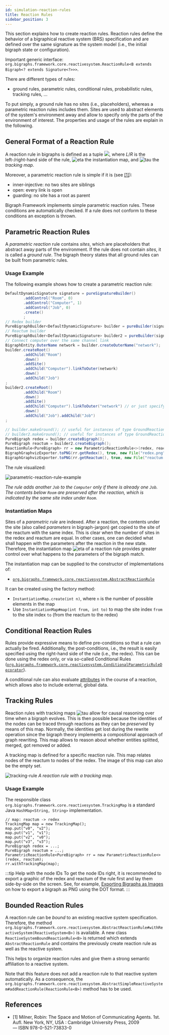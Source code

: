```yaml
---
id: simulation-reaction-rules
title: Reaction Rules
sidebar_position: 3
---
```


This section explains how to create reaction rules.
Reaction rules define the behavior of a bigraphical reactive system (BRS) specification and are defined over the same signature as the system model (i.e., the initial bigraph state or configuration).

Important generic interface: `org.bigraphs.framework.core.reactivesystem.ReactionRule<B extends Bigraph<? extends Signature<?>>>`.

There are different types of rules:
- ground rules, parametric rules, conditional rules, probabilistic rules, tracking rules, ...

To put simply, a ground rule has no sites (i.e., placeholders), whereas a parametric reaction rules includes them.
Sites are used to abstract elements of the system's environment away and allow to specify only the parts of the environment of interest.
The properties and usage of the rules are explain in the following.

## General Format of a Reaction Rule

A reaction rule in bigraphs is defined as a tuple ![](../assets/simulation/eq/eqn-reaction-rule-full-specification.svg), where _L_/_R_ is the left-/right-hand side of the rule, ![eta](../assets/simulation/eq/eqn-eta.svg) the instantiation map, and ![tau](../assets/simulation/eq/eqn-tau.svg) the _tracking map_.

Moreover, a parametric reaction rule is simple if it is (see [\[1\]](#references)):
- inner-injective: no two sites are siblings
- open: every link is open
- guarding: no site has a root as parent

Bigraph Framework implements simple parametric reaction rules.
These conditions are automatically checked.
If a rule does not conform to these conditions an exception is thrown.

## Parametric Reaction Rules

A _parametric reaction_ rule contains _sites_, which are placeholders that abstract away parts of the environment.
If the rule does not contain _sites_, it is called a _ground rule_.
The bigraph theory states that all ground rules can be built from parametric rules.

### Usage Example

The following example shows how to create a parametric reaction rule:

```java
DefaultDynamicSignature signature = pureSignatureBuilder()
        .addControl("Room", 0)
        .addControl("Computer", 1)
        .addControl("Job", 0)
        .create()
        ;
// Redex builder
PureBigraphBuilder<DefaultDynamicSignature> builder = pureBuilder(signature);
// Reactum builder
PureBigraphBuilder<DefaultDynamicSignature> builder2 = pureBuilder(signature);
// Connect computer over the same channel link
BigraphEntity.OuterName network = builder.createOuterName("network");
builder.createRoot()
        .addChild("Room")
        .down()
        .addSite()
        .addChild("Computer").linkToOuter(network)
        .down()
        .addChild("Job")
;
builder2.createRoot()
        .addChild("Room")
        .down()
        .addSite()
        .addChild("Computer").linkToOuter("network") // or just specify the string
        .down()
        .addChild("Job").addChild("Job")
;

// builder.makeGround(); // useful for instances of type GroundReactionRule
// builder2.makeGround(); // useful for instances of type GroundReactionRule
PureBigraph redex = builder.createBigraph();
PureBigraph reactum = builder2.createBigraph();
ReactionRule<PureBigraph> rr = new ParametricReactionRule<>(redex, reactum);
BigraphGraphvizExporter.toPNG(rr.getRedex(), true, new File("redex.png"));
BigraphGraphvizExporter.toPNG(rr.getReactum(), true, new File("reactum.png"));
```

The rule visualized:

![parametric-reaction-rule-example](../assets/simulation/parametric-reaction-rule-example.png)

*The rule adds another `Job` to the `Computer` only if there is already one `Job`. The contents below `Room` are preserved after the reaction, which is indicated by the same site index under `Room`.*

### Instantiation Maps

Sites of a _parametric rule_ are indexed.
After a reaction, the contents under the site (also called _parameters_ in bigraph-jargon) get copied to the site of the reactum with the same index.
This is clear when the number of sites in the redex and reactum are equal.
In other cases, one can decided what shall happen with the parameters after the reaction in the new state.
Therefore, the instantiation map ![eta](../assets/simulation/eq/eqn-eta.svg) of a reaction rule provides greater control over what happens to the parameters of the bigraph match.

The instantiation map can be supplied to the constructor of implementations of:
- [`org.bigraphs.framework.core.reactivesystem.AbstractReactionRule`](https://bigraphs.org/products/bigraph-framework/apidocs/org/bigraphs/framework/core/reactivesystem/AbstractReactionRule.html)

It can be created using the factory method:
- `InstantiationMap.create(int n)`, where `n` is the number of possible elements in the map
- Use `InstantiationMap#map(int from, int to)` to map the site index `from` to the site index `to` (from the reactum to the redex)

## Conditional Reaction Rules

Rules provide expressive means to define pre-conditions so that a rule can actually be fired.
Additionally, the post-conditions, i.e., the result is easily specified using the right-hand side of the rule (i.e., the redex).
This can be done using the redex only, or via so-called Conditional Rules ([`org.bigraphs.framework.core.reactivesystem.ConditionalParametricRuleDecorator`](https://bigraphs.org/products/bigraph-framework/apidocs/org/bigraphs/framework/core/reactivesystem/ConditionalParametricRuleDecorator.html)).

A conditional rule can also evaluate [attributes](../advanced/attributed-bigraphs) in the course of a reaction, which allows also to include external, global data.


## Tracking Rules

Reaction rules with tracking maps ![tau](../assets/simulation/eq/eqn-tau.svg) allow for causal reasoning over time when a bigraph evolves.
This is then possible because the identities of the nodes can be traced through reactions as they can be _preserved_ by means of this map.
Normally, the identities get lost during the rewrite operation since the bigraph theory implements a compositional approach of graph rewriting.
This map allows to reason about whether entities splitted, merged, got removed or added.

A tracking map is defined for a specific reaction rule.
This map relates nodes of the reactum to nodes of the redex.
The image of this map can also be the empty set.

![tracking-rule](../assets/simulation/reaction-rule-tracking-map.png)
*A reaction rule with a tracking map.*

### Usage Example

The responsible class `org.bigraphs.framework.core.reactivesystem.TrackingMap` is a standard Java `HashMap<String, String>` implementation.

```
// map: reactum -> redex
TrackingMap map = new TrackingMap();
map.put("v0", "v2");
map.put("v1", "v1");
map.put("v2", "v0");
map.put("v3", "v3");
PureBigraph redex = ...;
PureBigraph reactum = ...;
ParametricReactionRule<PureBigraph> rr = new ParametricReactionRule<>(redex, reactum);
rr.withTrackingMap(map);
```

:::tip Help with the node IDs
To get the node IDs right, it is recommended to export a graphic of the redex and reactum of the rule first and lay them side-by-side on the screen.
See, for example, [Exporting Bigraphs as Images](../visualization/visualization-intro) on how to export a bigraph as PNG using the DOT format.
:::

## Bounded Reaction Rules

A reaction rule can be _bound_ to an existing reactive system specification.
Therefore, the method `org.bigraphs.framework.core.reactivesystem.AbstractReactionRule#withReactiveSystem(ReactiveSystem<B>)` is available.
A new class `ReactiveSystemBoundReactionRule<B>` is returned which extends `AbstractReactionRule` and contains the previously create reaction rule as well as the reactive system.

This helps to organize reaction rules and give them a strong semantic affiliation to a reactive system.

Note that this feature does not add a reaction rule to that reactive system automatically.
As a consequence, the `org.bigraphs.framework.core.reactivesystem.AbstractSimpleReactiveSystem#addReactionRule(ReactionRule<B>)` method has to be used.

## References

- \[1\] Milner, Robin: The Space and Motion of Communicating Agents. 1st. Aufl. New York, NY, USA : Cambridge University Press, 2009 — ISBN 978-0-521-73833-0
